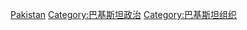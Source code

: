 [[Category:亚洲各国政治组织|Pakistan]]
[[Category:巴基斯坦政治|Category:巴基斯坦政治]]
[[Category:巴基斯坦组织|Category:巴基斯坦组织]]
